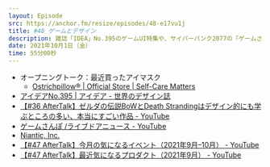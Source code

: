 ```yaml
---
layout: Episode
src: https://anchor.fm/resize/episodes/48-e17vu1j
title: #48 ゲームとデザイン
description: 雑誌「IDEA」No.395のゲームUI特集や、サイバーパンク2077の「ゲームさんぽ」を見たりしつつ、ゲームのデザインが他の分野の参考として優れているという話をしました。
date: 2021年10月1日（金）
time: 55分00秒
---
```


- オープニングトーク：最近買ったアイマスク
    - [Ostrichpillow® | Official Store | Self-Care Matters](https://ostrichpillow.com/)
- [アイデアNo.395 | アイデア - 世界のデザイン誌](http://www.idea-mag.com/idea_magazine/395/)
- [【#36 AfterTalk】ゼルダの伝説BoWとDeath Strandingはデザイン的にも学ぶところの多い、本当にすごい作品 - YouTube](https://www.youtube.com/watch?v=o8vfafy-OAg)
- [ゲームさんぽ /ライブドアニュース - YouTube](https://www.youtube.com/user/gotouchi10sec/videos)
- [Niantic, Inc.](https://nianticlabs.com/ja/)
- [【#47 AfterTalk】今月の気になるイベント（2021年9月–10月） - YouTube](https://www.youtube.com/watch?v=OscT33lvO0U&t=1s)
- [【#47 AfterTalk】最近気になるプロダクト（2021年9月） - YouTube](https://www.youtube.com/watch?v=FTOAYDu1n0I)